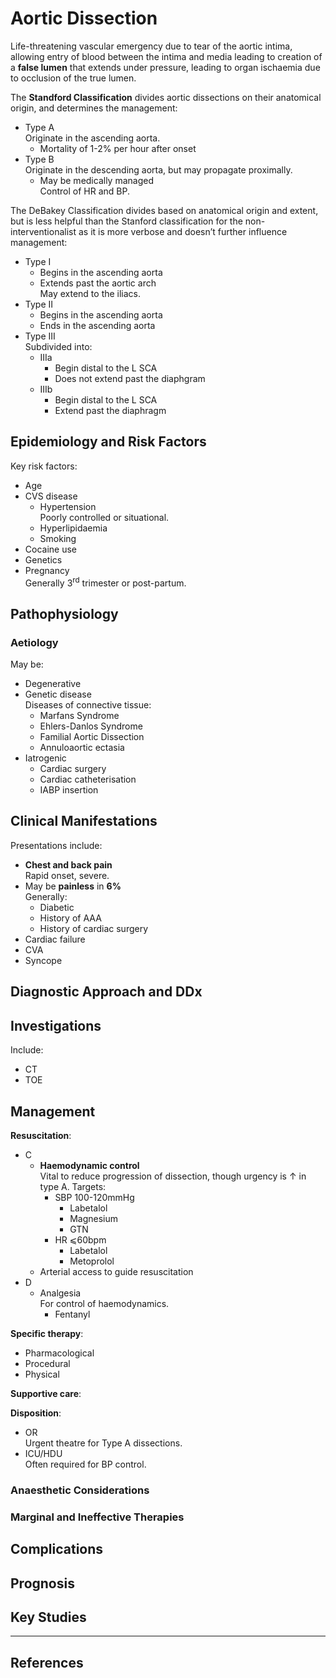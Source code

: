 # Aortic Dissection

Life-threatening vascular emergency due to tear of the aortic intima, allowing entry of blood between the intima and media leading to creation of a **false lumen** that extends under pressure, leading to organ ischaemia due to occlusion of the true lumen.

The **Standford Classification** divides aortic dissections on their anatomical origin, and determines the management:

* Type A\
Originate in the ascending aorta.
	* Mortality of 1-2% per hour after onset
* Type B\
Originate in the descending aorta, but may propagate proximally.
	* May be medically managed\
	Control of HR and BP.

:::column-margin
The DeBakey Classification divides based on anatomical origin and extent, but is less helpful than the Stanford classification for the non-interventionalist as it is more verbose and doesn't further influence management:

* Type I
	* Begins in the ascending aorta
	* Extends past the aortic arch\
	May extend to the iliacs.
* Type II
	* Begins in the ascending aorta
	* Ends in the ascending aorta
* Type III\
Subdivided into:
	* IIIa
		* Begin distal to the L SCA
		* Does not extend past the diaphgram
	* IIIb
		* Begin distal to the L SCA
		* Extend past the diaphragm
:::

## Epidemiology and Risk Factors

Key risk factors:

* Age
* CVS disease
	* Hypertension\
	Poorly controlled or situational.
	* Hyperlipidaemia
	* Smoking
* Cocaine use
* Genetics
* Pregnancy\
Generally 3^rd^ trimester or post-partum.


## Pathophysiology

### Aetiology

May be:

* Degenerative
* Genetic disease\
Diseases of connective tissue:
	* Marfans Syndrome
	* Ehlers-Danlos Syndrome
	* Familial Aortic Dissection
	* Annuloaortic ectasia
* Iatrogenic
	* Cardiac surgery
	* Cardiac catheterisation
	* IABP insertion

## Clinical Manifestations

Presentations include:

* **Chest and back pain**\
Rapid onset, severe.
* May be **painless** in **6%**\
Generally:
	* Diabetic
	* History of AAA
	* History of cardiac surgery
* Cardiac failure
* CVA
* Syncope

## Diagnostic Approach and DDx

## Investigations

Include:

* CT
* TOE

## Management

**Resuscitation**:\

* C
	* **Haemodynamic control**\
	Vital to reduce progression of dissection, though urgency is ↑ in type A. Targets:
		* SBP 100-120mmHg
			* Labetalol
			* Magnesium
			* GTN
		* HR ⩽60bpm
			* Labetalol
			* Metoprolol
	* Arterial access to guide resuscitation
* D
	* Analgesia\
	For control of haemodynamics.
		* Fentanyl

**Specific therapy**:

* Pharmacological
* Procedural
* Physical

**Supportive care**:

**Disposition**:

* OR\
Urgent theatre for Type A dissections.
* ICU/HDU\
Often required for BP control.


### Anaesthetic Considerations

### Marginal and Ineffective Therapies

## Complications

## Prognosis

## Key Studies


---

## References



